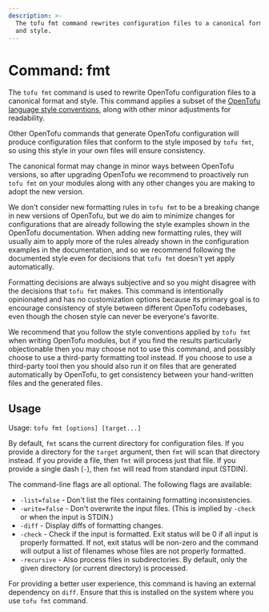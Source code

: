 ```yaml
---
description: >-
  The tofu fmt command rewrites configuration files to a canonical format
  and style.
---
```


# Command: fmt

The `tofu fmt` command is used to rewrite OpenTofu configuration files
to a canonical format and style. This command applies a subset of
the [OpenTofu language style conventions](../../language/syntax/style.mdx),
along with other minor adjustments for readability.

Other OpenTofu commands that generate OpenTofu configuration will produce
configuration files that conform to the style imposed by `tofu fmt`, so
using this style in your own files will ensure consistency.

The canonical format may change in minor ways between OpenTofu versions, so
after upgrading OpenTofu we recommend to proactively run `tofu fmt`
on your modules along with any other changes you are making to adopt the new
version.

We don't consider new formatting rules in `tofu fmt` to be a breaking
change in new versions of OpenTofu, but we do aim to minimize changes for
configurations that are already following the style examples shown in the
OpenTofu documentation. When adding new formatting rules, they will usually
aim to apply more of the rules already shown in the configuration examples
in the documentation, and so we recommend following the documented style even
for decisions that `tofu fmt` doesn't yet apply automatically.

Formatting decisions are always subjective and so you might disagree with the
decisions that `tofu fmt` makes. This command is intentionally opinionated
and has no customization options because its primary goal is to encourage
consistency of style between different OpenTofu codebases, even though the
chosen style can never be everyone's favorite.

We recommend that you follow the style conventions applied by `tofu fmt`
when writing OpenTofu modules, but if you find the results particularly
objectionable then you may choose not to use this command, and possibly choose
to use a third-party formatting tool instead. If you choose to use a
third-party tool then you should also run it on files that are generated
automatically by OpenTofu, to get consistency between your hand-written files
and the generated files.

## Usage

Usage: `tofu fmt [options] [target...]`

By default, `fmt` scans the current directory for configuration files. If you
provide a directory for the `target` argument, then `fmt` will scan that
directory instead. If you provide a file, then `fmt` will process just that
file. If you provide a single dash (`-`), then `fmt` will read from standard
input (STDIN).

The command-line flags are all optional. The following flags are available:

* `-list=false` - Don't list the files containing formatting inconsistencies.
* `-write=false` - Don't overwrite the input files. (This is implied by `-check` or when the input is STDIN.)
* `-diff` - Display diffs of formatting changes.
* `-check` - Check if the input is formatted. Exit status will be 0 if all input is properly formatted. If not, exit status will be non-zero and the command will output a list of filenames whose files are not properly formatted.
* `-recursive` - Also process files in subdirectories. By default, only the given directory (or current directory) is processed.

For providing a better user experience, this command is having an external dependency on `diff`. Ensure that this is installed on the system where you use `tofu fmt` command.
